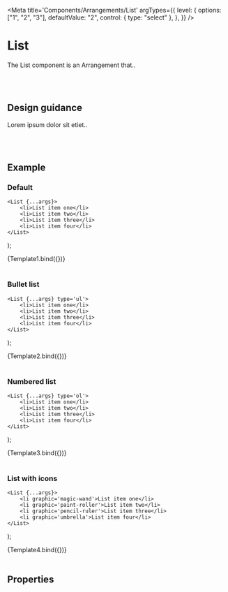 

<Meta
	title='Components/Arrangements/List'
	argTypes={{
		level: {
			options: ["1", "2", "3"],
			defaultValue: "2",
			control: { type: "select" },
		},
	}}
/>

# List

The List component is an Arrangement that..

<br />
<br />

## Design guidance

Lorem ipsum dolor sit etiet..

<br />
<br />

## Example

### Default

	<List {...args}>
		<li>List item one</li>
		<li>List item two</li>
		<li>List item three</li>
		<li>List item four</li>
	</List>
);

<Canvas>
	<Story name='Default'>{Template1.bind({})}</Story>
</Canvas>

<br />
<br />

### Bullet list

	<List {...args} type='ul'>
		<li>List item one</li>
		<li>List item two</li>
		<li>List item three</li>
		<li>List item four</li>
	</List>
);

<Canvas>
	<Story name='Bullet list'>{Template2.bind({})}</Story>
</Canvas>

<br />
<br />

### Numbered list

	<List {...args} type='ol'>
		<li>List item one</li>
		<li>List item two</li>
		<li>List item three</li>
		<li>List item four</li>
	</List>
);

<Canvas>
	<Story name='Numbered list'>{Template3.bind({})}</Story>
</Canvas>

<br />
<br />

### List with icons

	<List {...args}>
		<li graphic='magic-wand'>List item one</li>
		<li graphic='paint-roller'>List item two</li>
		<li graphic='pencil-ruler'>List item three</li>
		<li graphic='umbrella'>List item four</li>
	</List>
);

<Canvas>
	<Story name='List with icons'>{Template4.bind({})}</Story>
</Canvas>

<br />
<br />

## Properties

<Props story='Default' />

<br />
<br />
